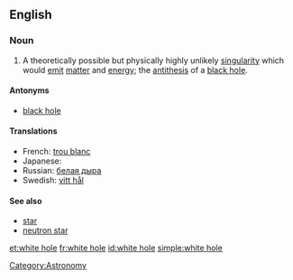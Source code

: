 ==English==

===Noun===
{{wikipedia}}
{{en-noun|sg=[[white]] [[hole]]}}

# {{idiom}} A theoretically possible but physically highly unlikely [[singularity]] which would [[emit]] [[matter]] and [[energy]]; the [[antithesis]] of a [[black hole]].

====Antonyms====
*[[black hole]]

====Translations====
* French: [[trou blanc]] {{m}}
* Japanese: {{t-|ja|ホワイトホール|tr=howaito ho-ru}}
* Russian: [[белая дыра]] {{f}}
* Swedish: [[vitt hål]] {{n}}

====See also====
*[[star]]
*[[neutron star]]

[[Category:Astronomy]]

[[et:white hole]]
[[fr:white hole]]
[[id:white hole]]
[[simple:white hole]]
